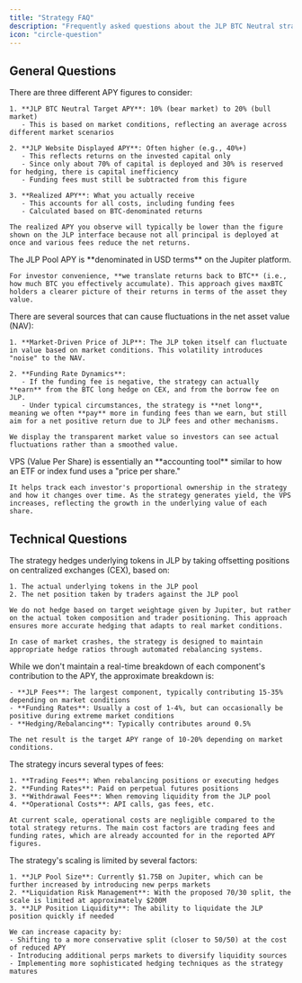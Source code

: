 ```yaml
---
title: "Strategy FAQ"
description: "Frequently asked questions about the JLP BTC Neutral strategy"
icon: "circle-question"
---
```

## General Questions

<AccordionGroup>
  <Accordion title="What is the difference between JLP BTC Neutral's displayed APY and Jupiter's displayed APY?">
    There are three different APY figures to consider:

    1. **JLP BTC Neutral Target APY**: 10% (bear market) to 20% (bull market)
       - This is based on market conditions, reflecting an average across different market scenarios

    2. **JLP Website Displayed APY**: Often higher (e.g., 40%+)
       - This reflects returns on the invested capital only
       - Since only about 70% of capital is deployed and 30% is reserved for hedging, there is capital inefficiency
       - Funding fees must still be subtracted from this figure

    3. **Realized APY**: What you actually receive
       - This accounts for all costs, including funding fees
       - Calculated based on BTC-denominated returns

    The realized APY you observe will typically be lower than the figure shown on the JLP interface because not all principal is deployed at once and various fees reduce the net returns.
  </Accordion>

  <Accordion title="Is the JLP Pool APY denominated in USD or BTC terms?">
    The JLP Pool APY is **denominated in USD terms** on the Jupiter platform.

    For investor convenience, **we translate returns back to BTC** (i.e., how much BTC you effectively accumulate). This approach gives maxBTC holders a clearer picture of their returns in terms of the asset they value.
  </Accordion>

  <Accordion title="What causes fluctuations in the NAV?">
    There are several sources that can cause fluctuations in the net asset value (NAV):

    1. **Market-Driven Price of JLP**: The JLP token itself can fluctuate in value based on market conditions. This volatility introduces "noise" to the NAV.

    2. **Funding Rate Dynamics**:
       - If the funding fee is negative, the strategy can actually **earn** from the BTC long hedge on CEX, and from the borrow fee on JLP.
       - Under typical circumstances, the strategy is **net long**, meaning we often **pay** more in funding fees than we earn, but still aim for a net positive return due to JLP fees and other mechanisms.
    
    We display the transparent market value so investors can see actual fluctuations rather than a smoothed value.
  </Accordion>

  <Accordion title="What is VPS shown in the reporting dashboard?">
    VPS (Value Per Share) is essentially an **accounting tool** similar to how an ETF or index fund uses a "price per share."

    It helps track each investor's proportional ownership in the strategy and how it changes over time. As the strategy generates yield, the VPS increases, reflecting the growth in the underlying value of each share.
  </Accordion>
</AccordionGroup>

## Technical Questions

<AccordionGroup>
  <Accordion title="How is the position actually hedged?">
    The strategy hedges underlying tokens in JLP by taking offsetting positions on centralized exchanges (CEX), based on:

    1. The actual underlying tokens in the JLP pool
    2. The net position taken by traders against the JLP pool

    We do not hedge based on target weightage given by Jupiter, but rather on the actual token composition and trader positioning. This approach ensures more accurate hedging that adapts to real market conditions.

    In case of market crashes, the strategy is designed to maintain appropriate hedge ratios through automated rebalancing systems.
  </Accordion>

  <Accordion title="Do you have a breakdown of the strategy's APY by components?">
    While we don't maintain a real-time breakdown of each component's contribution to the APY, the approximate breakdown is:

    - **JLP Fees**: The largest component, typically contributing 15-35% depending on market conditions
    - **Funding Rates**: Usually a cost of 1-4%, but can occasionally be positive during extreme market conditions
    - **Hedging/Rebalancing**: Typically contributes around 0.5%

    The net result is the target APY range of 10-20% depending on market conditions.
  </Accordion>

  <Accordion title="What are the fees the strategy is consuming?">
    The strategy incurs several types of fees:

    1. **Trading Fees**: When rebalancing positions or executing hedges
    2. **Funding Rates**: Paid on perpetual futures positions
    3. **Withdrawal Fees**: When removing liquidity from the JLP pool
    4. **Operational Costs**: API calls, gas fees, etc.

    At current scale, operational costs are negligible compared to the total strategy returns. The main cost factors are trading fees and funding rates, which are already accounted for in the reported APY figures.
  </Accordion>

  <Accordion title="What is the strategy's scalability limit?">
    The strategy's scaling is limited by several factors:

    1. **JLP Pool Size**: Currently $1.75B on Jupiter, which can be further increased by introducing new perps markets
    2. **Liquidation Risk Management**: With the proposed 70/30 split, the scale is limited at approximately $200M
    3. **JLP Position Liquidity**: The ability to liquidate the JLP position quickly if needed

    We can increase capacity by:
    - Shifting to a more conservative split (closer to 50/50) at the cost of reduced APY
    - Introducing additional perps markets to diversify liquidity sources
    - Implementing more sophisticated hedging techniques as the strategy matures
  </Accordion>
</AccordionGroup>
